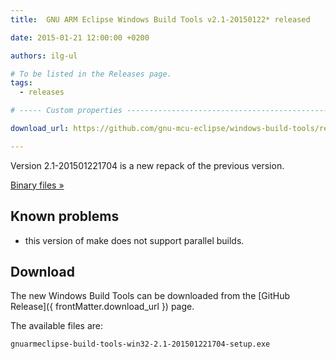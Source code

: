 ```yaml
---
title:  GNU ARM Eclipse Windows Build Tools v2.1-20150122* released

date: 2015-01-21 12:00:00 +0200

authors: ilg-ul

# To be listed in the Releases page.
tags:
  - releases

# ----- Custom properties -----------------------------------------------------

download_url: https://github.com/gnu-mcu-eclipse/windows-build-tools/releases/tag/v2.1/

---
```


Version 2.1-201501221704 is a new repack of the previous version.

<!-- truncate -->

<p><a href={ frontMatter.download_url }>Binary files »</a></p>

## Known problems

* this version of make does not support parallel builds.

## Download

The new Windows Build Tools can be downloaded from the [GitHub Release]({ frontMatter.download_url }) page.

The available files are:

	gnuarmeclipse-build-tools-win32-2.1-201501221704-setup.exe
